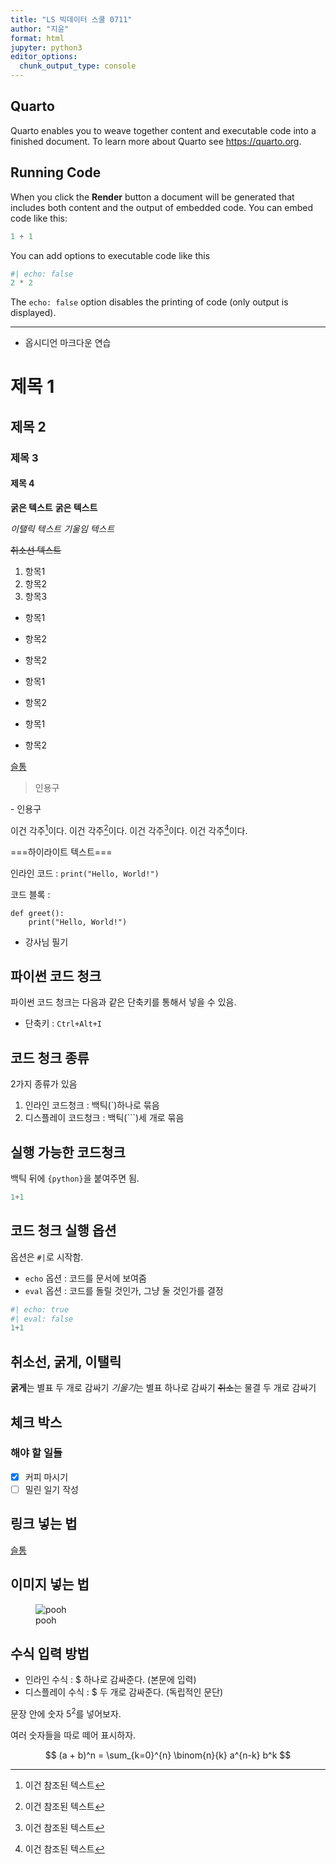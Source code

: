 ```yaml
---
title: "LS 빅데이터 스쿨 0711"
author: "지윤"
format: html
jupyter: python3
editor_options: 
  chunk_output_type: console
---
```


## Quarto

Quarto enables you to weave together content and executable code into a finished document. To learn more about Quarto see <https://quarto.org>.

## Running Code

When you click the **Render** button a document will be generated that includes both content and the output of embedded code. You can embed code like this:

```python
1 + 1
```

You can add options to executable code like this 

```python
#| echo: false
2 * 2
```

The `echo: false` option disables the printing of code (only output is displayed).

---
* 옵시디언 마크다운 연습 

# 제목 1
## 제목 2
### 제목 3
#### 제목 4 

**굵은 텍스트**
__굵은 텍스트__

*이탤릭 텍스트*
_기울임 텍스트_

~~취소선 텍스트~~

1. 항목1
2. 항목2
3. 항목3

- 항목1
- 항목2
- 항목2

+ 항목1
+ 항목2

* 항목1
* 항목2

[슬통](https://statisticsplaybook.com/obsidian-markdown-cheatsheet/)

> 인용구 

\- 인용구 

이건 각주[^1]이다.
이건 각주[^2]이다.
이건 각주[^3]이다.
이건 각주[^4]이다.

[^1]: 이건 참조된 텍스트 
[^2]: 이건 참조된 텍스트 
[^3]: 이건 참조된 텍스트 
[^4]: 이건 참조된 텍스트 

===하이라이트 텍스트===

인라인 코드 : `print("Hello, World!")`

코드 블록 :

```
def greet():
    print("Hello, World!")
```

* 강사님 필기

## 파이썬 코드 청크

파이썬 코드 청크는 다음과 같은 단축키를 통해서 넣을 수 있음.

- 단축키 : `Ctrl+Alt+I`

## 코드 청크 종류

2가지 종류가 있음

1. 인라인 코드청크 : 백틱(`)하나로 묶음
2. 디스플레이 코드청크 : 백틱(```)세 개로 묶음

## 실행 가능한 코드청크

백틱 뒤에 `{python}`을 붙여주면 됨.

```python
1+1
```

## 코드 청크 실행 옵션

옵션은 `#|`로 시작함.

* `echo` 옵션 : 코드를 문서에 보여줌
* `eval` 옵션 : 코드를 돌릴 것인가, 그냥 둘 것인가를 결정

```python
#| echo: true 
#| eval: false
1+1
```

## 취소선, 굵게, 이탤릭
**굵게**는 별표 두 개로 감싸기
*기울기*는 별표 하나로 감싸기
~~취소~~는 물결 두 개로 감싸기 

## 체크 박스

### 해야 할 일들
- [x] 커피 마시기
- [ ] 밀린 일기 작성 

## 링크 넣는 법

[슬통](https://statisticsplaybook.com/obsidian-markdown-cheatsheet/)

## 이미지 넣는 법 

![pooh](./img/pooh.webp)

## 수식 입력 방법

* 인라인 수식 : $ 하나로 감싸준다. (본문에 입력)
* 디스플레이 수식 : $ 두 개로 감싸준다. (독립적인 문단)

문장 안에 숫자 $5^2$를 넣어보자.

여러 숫자들을 따로 떼어 표시하자. 

$$
(a + b)^n = \sum_{k=0}^{n} \binom{n}{k} a^{n-k} b^k
$$



